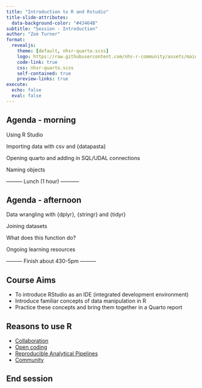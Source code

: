 ```yaml
---
title: "Introduction to R and Rstudio"
title-slide-attributes: 
  data-background-color: "#43464B"
subtitle: "Session - Introduction"
author: "Zoë Turner"
format:
  revealjs:
    theme: [default, nhsr-quarto.scss]
    logo: https://raw.githubusercontent.com/nhs-r-community/assets/main/logo/nhsr-logo.svg
    code-link: true
    css: nhsr-quarto.scss
    self-contained: true
    preview-links: true
execute: 
  echo: false
  eval: false
---
```


## Agenda - morning

Using R Studio

Importing data with csv and {datapasta}

Opening quarto and adding in SQL/UDAL connections

Naming objects

::: {.fragment .fade-in}
--------- Lunch (1 hour) -----------
:::

## Agenda - afternoon

Data wrangling with {dplyr}, {stringr} and {tidyr}

Joining datasets

What does this function do?

Ongoing learning resources

::: {.fragment .fade-in}
--------- Finish about 430-5pm ---------
:::

## Course Aims

::: incremental
-   To introduce RStudio as an IDE (integrated development environment)
-   Introduce familiar concepts of data manipulation in R
-   Practice these concepts and bring them together in a Quarto report
:::

## Reasons to use R

::: incremental
-   [Collaboration](https://github.com/nhs-r-community)
-   [Open coding](https://www.gov.uk/government/publications/better-broader-safer-using-health-data-for-research-and-analysis/better-broader-safer-using-health-data-for-research-and-analysis)
-   [Reproducible Analytical Pipelines](https://analysisfunction.civilservice.gov.uk/support/reproducible-analytical-pipelines/)
-   [Community](https://nhsrcommunity.slack.com)
:::

## End session